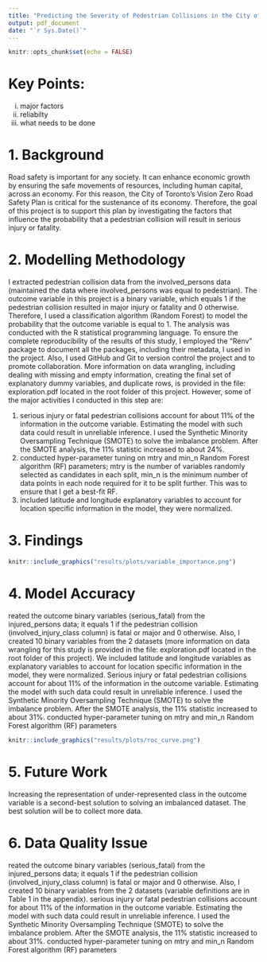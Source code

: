 ```yaml
---
title: "Predicting the Severity of Pedestrian Collisions in the City of Toronto"
output: pdf_document
date: "`r Sys.Date()`"
---
```


```r
knitr::opts_chunk$set(echo = FALSE)
```
# Key Points:  
i.   major factors
ii. reliabilty   
iii. what needs to be done

# 1. Background   
Road safety is important for any society. It can enhance economic growth by ensuring the safe movements of resources, including human capital, across an economy. For this reason, the City of Toronto's Vision Zero Road Safety Plan is critical for the sustenance of its economy. Therefore, the goal of this project is to support this plan by investigating the factors that influence the probability that a pedestrian collision will result in serious injury or fatality.   

# 2. Modelling Methodology   
I extracted pedestrian collision data from the involved_persons data (maintained the data where involved_persons was equal to pedestrian). The outcome variable in this project is a binary variable, which equals 1 if the pedestrian collision resulted in major injury or fatality and 0 otherwise. Therefore, I used a classification algorithm (Random Forest) to model the probability that the outcome variable is equal to 1. The analysis was conducted with the R statistical programming language. To ensure the complete reproducibility of the results of this study, I employed the "Renv" package to document all the packages, including their metadata, I used in the project. Also, I used GitHub and Git to version control the project and to promote collaboration. More information on data wrangling, including dealing with missing and empty information, creating the final set of explanatory dummy variables, and duplicate rows, is provided in the file: exploration.pdf located in the root folder of this project. However, some of the major activities I conducted in this step are:   

1. serious injury or fatal pedestrian collisions account for about 11% of the information in the outcome variable. Estimating the model with such data could result in unreliable inference. I used the Synthetic Minority Oversampling Technique (SMOTE) to solve the imbalance problem. After the SMOTE analysis, the 11% statistic increased to about 24%.   
2. conducted hyper-parameter tuning on mtry and min_n Random Forest algorithm (RF) parameters; mtry is the number of variables randomly selected as candidates in each split, min_n is the minimum number of data points in each node required for it to be split further. This was to ensure that I get a best-fit RF.    
3. included latitude and longitude explanatory variables to account for location specific information in the model, they were normalized.

# 3. Findings

```r
knitr::include_graphics("results/plots/variable_importance.png")
```

# 4. Model Accuracy
reated the outcome binary variables (serious_fatal) from the injured_persons data; it equals 1 if the pedestrian collision (involved_injury_class column) is fatal or major and 0 otherwise. Also, I created 10 binary variables from the 2 datasets (more information on data wrangling for this study is provided in the file: exploration.pdf located in the root folder of this project). We included latitude and longitude variables as explanatory variables to account for location specific information in the model, they were normalized. Serious injury or fatal pedestrian collisions account for about 11% of the information in the outcome variable. Estimating the model with such data could result in unreliable inference. I used the Synthetic Minority Oversampling Technique (SMOTE) to solve the imbalance problem. After the SMOTE analysis, the 11% statistic increased to about 31%. conducted hyper-parameter tuning on mtry and min_n Random Forest algorithm (RF) parameters
```r
knitr::include_graphics("results/plots/roc_curve.png")
```

# 5. Future Work
Increasing the representation of under-represented class in the outcome variable is a second-best solution to solving an imbalanced dataset. The best solution will be to collect more data. 

# 6. Data Quality Issue
reated the outcome binary variables (serious_fatal) from the injured_persons data; it equals 1 if the pedestrian collision (involved_injury_class column) is fatal or major and 0 otherwise. Also, I created 10 binary variables from the 2 datasets (variable definitions are in Table 1 in the appendix). serious injury or fatal pedestrian collisions account for about 11% of the information in the outcome variable. Estimating the model with such data could result in unreliable inference. I used the Synthetic Minority Oversampling Technique (SMOTE) to solve the imbalance problem. After the SMOTE analysis, the 11% statistic increased to about 31%. conducted hyper-parameter tuning on mtry and min_n Random Forest algorithm (RF) parameters